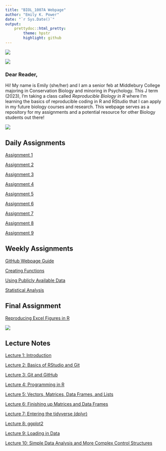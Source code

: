 ```yaml
---
title: "BIOL_1007A Webpage"
author: "Emily K. Power"
date: "`r Sys.Date()`"
output: 
    prettydoc::html_pretty:
        theme: hpstr
        highlight: github
---
```

![](Images/webpage_photo.jpg) 


![](Images/Page_Break_Graphic_D2460FF10315A.png)

### Dear Reader,  
  Hi! My name is Emily (she/her) and I am a senior feb at Middlebury College majoring in Conservation Biology and minoring in Psychology. This J term (2023), I'm taking a class called *Reproducible Biology in R* where I'm learning the basics of reproducible coding in R and RStudio that I can apply in my future biology courses and research. This webpage serves as a repository for my assignments and a potential resource for other Biology students out there!   


![](Images/Page_Break_Graphic_D2460FF10315A.png)


## Daily Assignments

[Assignment 1](Daily Assignments/Assignment_1.html)

[Assignment 2](Daily Assignments/Assignment_2.html)

[Assignment 3](Daily Assignments/Assignment_3.html)

[Assignment 4](Daily Assignments/Assignment_4.html)

[Assignment 5](Daily Assignments/Assignment_5.html)

[Assignment 6](Daily Assignments/Assignment_6.html)

[Assignment 7](Daily Assignments/Assignment_7.html)

[Assignment 8](Daily Assignments/Assignment_8.html)

[Assignment 9](Daily Assignments/Assignment_9.html)

## Weekly Assignments

[GitHub Webpage Guide](Weekly Assignments/Weekly_Assignment_1.html)

[Creating Functions](Weekly Assignments/Weekly_Assignment_2.html)

[Using Publicly Available Data](Weekly Assignments/Weekly_Assignment_3.html)

[Statistical Analysis](Weekly Assignments/Weekly_Assignment_4.html)

## Final Assignment

[Reproducing Excel Figures in R](Weekly Assignments/Final_Assignment.html)

![](/Users/emilypower/Desktop/BIOL_1007A/Images/long-page-break.png)

## Lecture Notes

[Lecture 1: Introduction](https://docs.google.com/document/d/1gbHUGECIPIO6MnY-c9FWCvZtydE56ikvY341kDyctP0/edit)

[Lecture 2: Basics of RStudio and Git](https://docs.google.com/document/d/1gbHUGECIPIO6MnY-c9FWCvZtydE56ikvY341kDyctP0/edit)

[Lecture 3: Git and GitHub](https://docs.google.com/document/d/1gbHUGECIPIO6MnY-c9FWCvZtydE56ikvY341kDyctP0/edit)

[Lecture 4: Programming in R](Lecture Notes/2023-01-12-Scripting-in-R.html)

[Lecture 5: Vectors, Matrices, Data Frames, and Lists](Lecture Notes/2023-01-17-Data-Structures.html)

[Lecture 6: Finishing up Matrices and Data Frames](Lecture Notes/2023-01-19-Matrices-DFs-Functions.html)

[Lecture 7: Entering the tidyverse (dplyr)](Lecture Notes/2023-01-23-dplyr.html)

[Lecture 8: ggplot2](Lecture Notes/2023-01-24-ggplot.html)

[Lecture 9: Loading in Data](Lecture Notes/2023-01-26-loading-data.html)

[Lecture 10: Simple Data Analysis and More Complex Control Structures](Lecture Notes/2023-01-30-Analysis-and-Control-Structures.html)